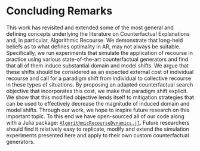 # Concluding Remarks {#conclusion}

This work has revisited and extended some of the most general and defining concepts underlying the literature on Counterfactual Explanations and, in particular, Algorithmic Recourse. We demonstrate that long-held beliefs as to what defines optimality in AR, may not always be suitable. Specifically, we run experiments that simulate the application of recourse in practice using various state-of-the-art counterfactual generators and find that all of them induce substantial domain and model shifts. We argue that these shifts should be considered as an expected external cost of individual recourse and call for a paradigm shift from individual to collective recourse in these types of situations. By proposing an adapted counterfactual search objective that incorporates this cost, we make that paradigm shift explicit. We show that this modified objective lends itself to mitigation strategies that can be used to effectively decrease the magnitude of induced domain and model shifts. Through our work, we hope to inspire future research on this important topic. To this end we have open-sourced all of our code along with a Julia package: [`AlgorithmicRecourseDynamics.jl`](https://anonymous.4open.science/r/AlgorithmicRecourseDynamics/README.md). Future researchers should find it relatively easy to replicate, modify and extend the simulation experiments presented here and apply to their own custom counterfactual generators. 
